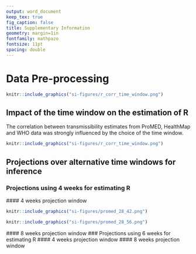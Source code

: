 ```yaml
---
output: word_document
keep_tex: true
fig_caption: false
title: Supplementary Information
geometry: margin=1in
fontfamily: mathpazo
fontsize: 11pt
spacing: double
---
```


# Data Pre-processing 

```r
knitr::include_graphics("si-figures/r_corr_time_window.png")
```


## Impact of the time window on the estimation of R 

The correlation between transmissibility estimates from ProMED,
HealthMap and WHO data was strongly influenced by the choice of the 
time window.

```r
knitr::include_graphics("si-figures/r_corr_time_window.png")
```

## Projections over alternative time windows for inference
### Projections using 4 weeks for estimating R
#### 4 weeks projection window 


```r
knitr::include_graphics("si-figures/promed_28_42.png")
```


```r
knitr::include_graphics("si-figures/promed_28_56.png")
```

#### 8 weeks projection window 
### Projections using 6 weeks for estimating R
#### 4 weeks projection window 
#### 8 weeks projection window

